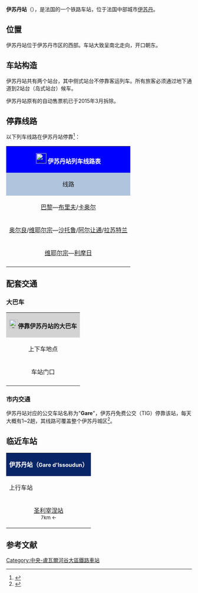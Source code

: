 {{Infobox station
| name          =[[File:Sncf-logo.svg|32x32px]]伊苏丹站<br>Gare d'Issoudun
| type          = [[法国铁路|法国铁路]]
| image = File:Issoudun - Train station - 1.jpg
|image_caption = 伊苏丹站
| address       = {{FRA}}[[安德尔省|安德尔省]][[伊苏丹|伊苏丹]]
| latd          = 46
| latm          = 56
| lats          = 56
| latNS         = N
| longd         = 1
| longm         = 59
| longs         = 09
| longEW        = E
| operator = [[File:Sncf-logo.svg|32x32px]]
| coordinates_display = yes
| iso_region    = FR
| line          = 
* [[奥尔良－蒙托邦铁路|奥尔良－蒙托邦铁路]]（POLT的组成部分）
| platform      = 1侧式站台（不办客），1岛式站台
| tracks        = 3（其中1个不办客）
| elevation = 129米
| opened        = 1852年
| rebuilt = （不详）
| status = 使用中
| closed        = 
| passengers= 159,978人次<ref>{{Cite web|url=https://ressources.data.sncf.com/explore/dataset/frequentation-gares/?sort=voyageurs_2014&q=issoudun|title=Fréquentation en gares|accessdate=2016-11-13|author=SNCF|date=|language=法语|publisher=SNCF Open Data|archive-date=2018-01-04|archive-url=https://web.archive.org/web/20180104192506/https://ressources.data.sncf.com/explore/dataset/frequentation-gares/?sort=voyageurs_2014&q=issoudun|dead-url=no}}</ref>
| pass_year= 2016年
| station_type =
| connections = {{link-fr|伊苏丹城市公共交通|Transports en commun d'Issoudun}}
| route_map =
| map_locator   = 
| note =
}}

'''伊苏丹站'''（{{lang-fr|Gare d'Issoudun}}），是法国的一个铁路车站，位于法国中部城市[[伊苏丹|伊苏丹]]。

==位置==

伊苏丹站位于伊苏丹市区的西部。车站大致呈南北走向，开口朝东。

==车站构造==

伊苏丹站共有两个站台，其中侧式站台不停靠客运列车。所有旅客必须通过地下通道到2站台（岛式站台）候车。

伊苏丹站原有的自动售票机已于2015年3月拆除。

== 停靠线路 ==

{{动态列表|最后更新时间：2018年1月4日。本章节内容仅供参考，不排除临时性的变更。欢迎修正和补充}}

以下列车线路在伊苏丹站停靠<ref>{{Cite web|url=http://www.sncf.com/fr/gare/horaires/issoudun|title=伊苏丹站实时列车时刻表|accessdate=2016-04-15|author=SNCF|date=|language=法语|publisher=SNCF}}</ref>：

{| class="wikitable mw-collapsible" 
|colspan="5" style="background:#0000FF" align="center" |[[File:Sncf-logo.svg|28x28px]] <font color=#FFFFFF>'''伊苏丹站列车线路表'''</font>
|-
!style="background:#B0C4DE"| 线路
!style="background:#B0C4DE"|车种
!style="background:#B0C4DE"|上一站
!style="background:#B0C4DE"|下一站
!style="background:#B0C4DE"|大致运行频率{{noteTag|name=noteA}}
|-
|[[巴黎奥斯特里茨站|巴黎]]—[[布里夫拉盖亚尔德站|布里夫]]/[[卡奥尔站|卡奥尔]]
| rowspan="1" align="center" |'''[[法国城际列车|INTERCITÉS]]'''
|[[维耶尔宗城站|维耶尔宗]]
|[[沙托鲁站|沙托鲁]]
|每天2趟左右
|-
|[[奥尔良站|奥尔良]]/[[维耶尔宗城站|维耶尔宗]]—[[沙托鲁站|沙托鲁]]/[[克勒兹河畔阿尔让通站|阿尔让通]]/[[拉苏特兰站|拉苏特兰]]
| rowspan="2" align="center"|'''[[法国大区列车|TER]]'''
|[[赫伊站|赫伊]]/[[圣利宰涅站|圣利宰涅]]
|[[讷维-巴于站|讷维-巴于]]
|每天6趟左右
|-
|[[维耶尔宗城站|维耶尔宗]]—[[利摩日贝尼迪克坦站|利摩日]]
|[[赫伊站|赫伊]]/[[圣利宰涅站|圣利宰涅]]
|[[讷维-巴于站|讷维-巴于]]/[[沙托鲁站|沙托鲁]]
|每天2~3趟
|-
|colspan="5" style="background:#FFFFFF"|{{noteFoot|1=
{{noteTag|name=noteA|1=在本栏中，往返1次为"1趟"；除特别标明外，其数据仅工作日有效，周末及节假日列车数量可能会减少}}
}}
|}

==配套交通==

===大巴车===

{| class="wikitable mw-collapsible" 
|colspan="3" align="center" style="background:#D3D3D3" |[[File:BSicon_BUS.svg|24x24px]]'''停靠伊苏丹站的大巴车'''
|-
!align="center" |上下车地点
!align="center" |运营单位
!align="center" |主要线路及目的地{{noteTag|name=noteA}}
|-
| rowspan="1" align="center" |车站门口
|align="center" |[[法国国家铁路|SNCF]]<br>Car TER{{noteTag|name=noteB}}
|
* 1.3线{{noteTag|name=noteC}}：[[圣利宰涅|圣利宰涅]]、[[赫伊|赫伊]]、[[维耶尔宗|维耶尔宗]]
* 4.2线：[[沙罗|沙罗]]、[[谢尔河畔圣弗洛朗|谢尔河畔圣弗洛朗]]、[[布尔日|布尔日]]
* ''当某条铁路线施工或罢工时，SNCF可能也会提供途径该线路沿途站点的大巴车''
|-
|colspan="3" style="background:#FFFFFF"|{{noteFoot|1=
{{noteTag|name=noteA|1=本栏不包括可以联程中转前往的目的地}}
{{noteTag|name=noteB|1=其车票可与SNCF的同线路车票通用}}
{{noteTag|name=noteC|1=周日及节假日停运}}
}}
|}

===市内交通===

伊苏丹站对应的公交车站名称为"'''Gare'''"，伊苏丹免费公交（TIG）停靠该站，每天大概有1~2趟，其线路可覆盖整个伊苏丹城区<ref>{{Cite web|url=http://www.issoudun.fr/fileadmin/images/PDF/Horaires_TIG_2013.pdf|title=伊苏丹市区公交线路地图查询|accessdate=2016-04-15|author=伊苏丹市政府|date=2013-09-17|language=法语|publisher=伊苏丹市政府|archive-url=https://web.archive.org/web/20160315040758/http://www.issoudun.fr/fileadmin/images/PDF/Horaires_TIG_2013.pdf|archive-date=2016-03-15|dead-url=yes}}</ref>。

==临近车站==

{|class="wikitable mw-collapsible" style="margin: 0 auto; text-align:center; width:42em;"
|colspan="3"  style="background:#082567" |<font color=#FFFFFF>'''伊苏丹站（<span style="font-size:11pt;">Gare d'Issoudun</span>）'''</font>
|-
!上行车站
!线路
!下行车站
|-
|align="center" |[[圣利宰涅站|圣利宰涅站]]<br><span style="font-size:small">7km ←</span>
|align="center" |'''[[奥尔良－蒙托邦铁路|奥尔良－蒙托邦铁路]]'''
|align="center" |[[讷维-巴于站|讷维-巴于站]]<br><span style="font-size:small">→ 12.2km</span>
|}

== 参考文献 ==
{{Reflist}}

[[Category:中央-盧瓦爾河谷大區鐵路車站|Category:中央-盧瓦爾河谷大區鐵路車站]]